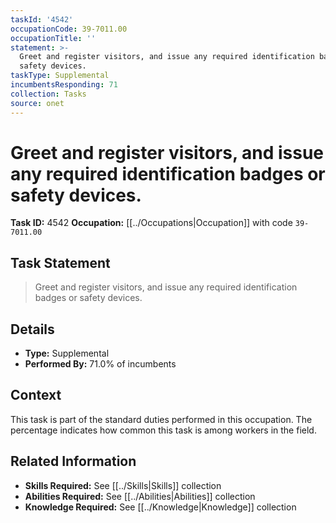 ```yaml
---
taskId: '4542'
occupationCode: 39-7011.00
occupationTitle: ''
statement: >-
  Greet and register visitors, and issue any required identification badges or
  safety devices.
taskType: Supplemental
incumbentsResponding: 71
collection: Tasks
source: onet
---
```

# Greet and register visitors, and issue any required identification badges or safety devices.

**Task ID:** 4542
**Occupation:** [[../Occupations|Occupation]] with code `39-7011.00`

## Task Statement

> Greet and register visitors, and issue any required identification badges or safety devices.

## Details

- **Type:** Supplemental
- **Performed By:** 71.0% of incumbents

## Context

This task is part of the standard duties performed in this occupation. The percentage indicates how common this task is among workers in the field.

## Related Information

- **Skills Required:** See [[../Skills|Skills]] collection
- **Abilities Required:** See [[../Abilities|Abilities]] collection
- **Knowledge Required:** See [[../Knowledge|Knowledge]] collection
